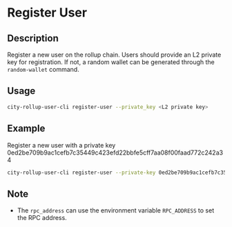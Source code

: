 # Register User

## Description
Register a new user on the rollup chain. 
Users should provide an L2 private key for registration. If not, a random wallet can be generated through the `random-wallet` command.

## Usage
```bash
city-rollup-user-cli register-user --private_key <L2 private key>
```

## Example
Register a new user with a private key 0ed2be709b9ac1cefb7c35449c423efd22bbfe5cff7aa08f00faad772c242a34

```bash
city-rollup-user-cli register-user --private-key 0ed2be709b9ac1cefb7c35449c423efd22bbfe5cff7aa08f00faad772c242a34
```

## Note
- The `rpc_address` can use the environment variable `RPC_ADDRESS` to set the RPC address.

